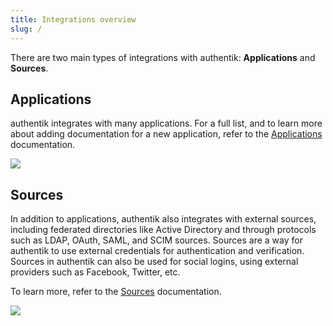 ```yaml
---
title: Integrations overview
slug: /
---
```


There are two main types of integrations with authentik: **Applications** and **Sources**.

## Applications

authentik integrates with many applications. For a full list, and to learn more about adding documentation for a new application, refer to the [Applications](../integrations/services/index.mdx) documentation.

![](./apps-logo.png)

## Sources

In addition to applications, authentik also integrates with external sources, including federated directories like Active Directory and through protocols such as LDAP, OAuth, SAML, and SCIM sources. Sources are a way for authentik to use external credentials for authentication and verification. Sources in authentik can also be used for social logins, using external providers such as Facebook, Twitter, etc.

To learn more, refer to the [Sources](../docs/sources) documentation.

![](./sources-logo.png)
